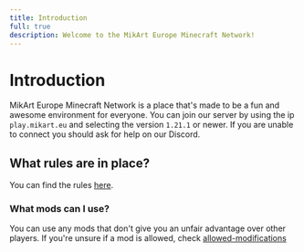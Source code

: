```yaml
---
title: Introduction
full: true
description: Welcome to the MikArt Europe Minecraft Network!
---
```


# Introduction
MikArt Europe Minecraft Network is a place that's made to be a fun and awesome environment for everyone. You can join
our server by using the ip `play.mikart.eu` and selecting the version `1.21.1` or newer.
If you are unable to connect you should ask for help on our Discord.

## What rules are in place?

You can find the rules [here](/help-center/minecraft/rules).

### What mods can I use?

You can use any mods that don't give you an unfair advantage over other players.
If you're unsure if a mod is allowed, check [allowed-modifications](/help-center/minecraft/allowed-modifications)

